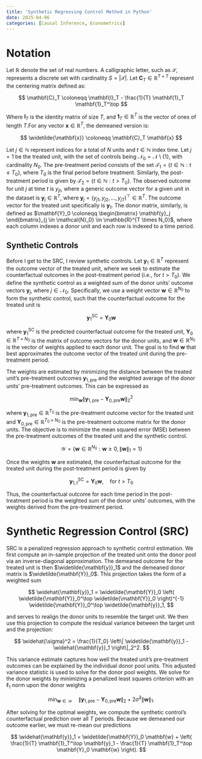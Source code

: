 ```yaml
---
title: 'Synthetic Regressing Control Method in Python'
date: 2025-04-06
categories: [Causal Inference, Econometrics]
---
```



# Notation

Let $\mathbb{R}$ denote the set of real numbers. A calligraphic letter, such as $\mathcal{S}$, represents a discrete set with cardinality $S = |\mathcal{S}|$. Let $\mathbf{C}_T \in \mathbb{R}^{T \times T}$ represent the centering matrix defined as:

$$
\mathbf{C}_T \coloneqq \mathbf{I}_T - \frac{1}{T} \mathbf{1}_T \mathbf{1}_T^\top
$$

Where $\mathbf{I}_T$ is the identity matrix of size $T$, and $\mathbf{1}_T \in \mathbb{R}^T$ is the vector of ones of length $T$.For any vector $\mathbf{x} \in \mathbb{R}^T$, the demeaned version is:

$$
\widetilde{\mathbf{x}} \coloneqq \mathbf{C}_T \mathbf{x}
$$ 

Let $j \in \mathbb{N}$ represent indices for a total of $N$ units and $t \in \mathbb{N}$ index time. Let $j = 1$ be the treated unit, with the set of controls being $\mathcal{N}_0 = \mathcal{N} \setminus \{1\}$, with cardinality $N_0$. The pre-treatment period consists of the set $\mathcal{T}_1 = \{ t \in \mathbb{N} : t \leq T_0 \}$, where $T_0$ is the final period before treatment. Similarly, the post-treatment period is given by $\mathcal{T}_2 = \{ t \in \mathbb{N} : t > T_0 \}$. The observed outcome for unit $j$ at time $t$ is $y_{jt}$, where a generic outcome vector for a given unit in the dataset is $\mathbf{y}_j \in \mathbb{R}^T$, where $\mathbf{y}_j = (y_{j1}, y_{j2}, \dots, y_{jT})^\top \in \mathbb{R}^{T}$. The outcome vector for the treated unit specifically is $\mathbf{y}_1$. The donor matrix, similarly, is defined as $\mathbf{Y}_0 \coloneqq \begin{bmatrix} \mathbf{y}_j \end{bmatrix}_{j \in \mathcal{N}_0} \in \mathbb{R}^{T \times N_0}$, where each column indexes a donor unit and each row is indexed to a time period.

## Synthetic Controls

Before I get to the SRC, I review synthetic controls. Let $\mathbf{y}_1 \in \mathbb{R}^T$ represent the outcome vector of the treated unit, where we seek to estimate the counterfactual outcomes in the post-treatment period (i.e., for $t > T_0$). We define the synthetic control as a weighted sum of the donor units' outcome vectors $\mathbf{y}_j$, where $j \in \mathcal{N}_0$. Specifically, we use a weight vector $\mathbf{w} \in \mathbb{R}^{N_0}$ to form the synthetic control, such that the counterfactual outcome for the treated unit is

$$
\mathbf{y}_1^{\text{SC}} = \mathbf{Y}_0 \mathbf{w}
$$

where $\mathbf{y}_1^{\text{SC}}$ is the predicted counterfactual outcome for the treated unit, $\mathbf{Y}_0 \in \mathbb{R}^{T \times N_0}$ is the matrix of outcome vectors for the donor units, and $\mathbf{w} \in \mathbb{R}^{N_0}$ is the vector of weights applied to each donor unit. The goal is to find $\mathbf{w}$ that best approximates the outcome vector of the treated unit during the pre-treatment period.

The weights are estimated by minimizing the distance between the treated unit's pre-treatment outcomes $\mathbf{y}_{1,\text{pre}}$ and the weighted average of the donor units' pre-treatment outcomes. This can be expressed as

$$
\min_{\mathbf{w}} \left\| \mathbf{y}_{1,\text{pre}} - \mathbf{Y}_{0,\text{pre}} \mathbf{w} \right\|_2^2
$$

where $\mathbf{y}_{1,\text{pre}} \in \mathbb{R}^{T_0}$ is the pre-treatment outcome vector for the treated unit and $\mathbf{Y}_{0,\text{pre}} \in \mathbb{R}^{T_0 \times N_0}$ is the pre-treatment outcome matrix for the donor units. The objective is to minimize the mean squared error (MSE) between the pre-treatment outcomes of the treated unit and the synthetic control.

$$
\mathcal{W} = \left\{ \mathbf{w} \in \mathbb{R}^{N_0} : \mathbf{w} \geq 0, \|\mathbf{w}\|_1 = 1 \right\}
$$

Once the weights $\mathbf{w}$ are estimated, the counterfactual outcome for the treated unit during the post-treatment period is given by

$$
\mathbf{y}_{1,t}^{\text{SC}} = \mathbf{Y}_0 \mathbf{w}, \quad \text{for } t > T_0
$$

Thus, the counterfactual outcome for each time period in the post-treatment period is the weighted sum of the donor units' outcomes, with the weights derived from the pre-treatment period.

# Synthetic Regression Control (SRC)

SRC is a penalized regression approach to synthetic control estimation. We first compute an in-sample projection of the treated unit onto the donor pool via an inverse-diagonal approximation. The demeaned outcome for the treated unit is then $\widetilde{\mathbf{y}}_1$ and the demeaned donor matrix is $\widetilde{\mathbf{Y}}_0$. This projection takes the form of a weighted sum

$$
\widehat{\mathbf{y}}_1 = \widetilde{\mathbf{Y}}_0 \left( \widetilde{\mathbf{Y}}_0^\top \widetilde{\mathbf{Y}}_0 \right)^{-1} \widetilde{\mathbf{Y}}_0^\top \widetilde{\mathbf{y}}_1,
$$

and serves to realign the donor units to resemble the target unit. We then use this projection to compute the residual variance between the target unit and the projection:

$$
\widehat{\sigma}^2 = \frac{1}{T_0} \left\| \widetilde{\mathbf{y}}_1 - \widehat{\mathbf{y}}_1 \right\|_2^2.
$$

This variance estimate captures how well the treated unit’s pre-treatment outcomes can be explained by the individual donor pool units. This adjusted variance statistic is used to solve for the donor pool weights. We solve for the donor weights by minimizing a penalized least squares criterion with an $\ell_1$ norm upon the donor weights

$$
\min_{\mathbf{w} \in \mathcal{W}} \quad \left\| \mathbf{y}_{1,\text{pre}} - \mathbf{Y}_{0,\text{pre}} \mathbf{w} \right\|_2 + 2 \widehat{\sigma}^2 \|\mathbf{w}\|_1. 
$$

After solving for the optimal weights, we compute the synthetic control’s counterfactual prediction over all $T$ periods. Because we demeaned our outcome earlier, we must re-mean our predictions

$$
\widehat{\mathbf{y}}_1 = \widetilde{\mathbf{Y}}_0 \mathbf{w} + \left( \frac{1}{T} \mathbf{1}_T^\top \mathbf{y}_1 - \frac{1}{T} \mathbf{1}_T^\top \mathbf{Y}_0 \mathbf{w} \right).
$$
